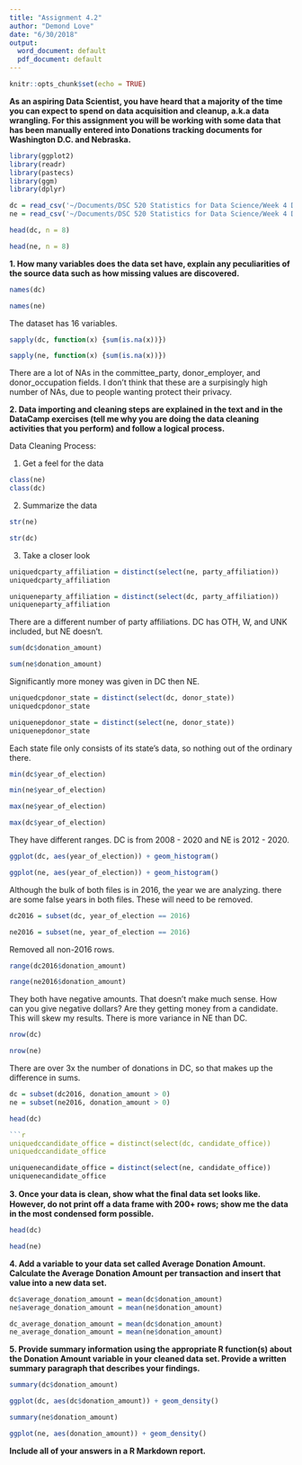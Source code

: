```yaml
---
title: "Assignment 4.2"
author: "Demond Love"
date: "6/30/2018"
output:
  word_document: default
  pdf_document: default
---
```


```r
knitr::opts_chunk$set(echo = TRUE)
```

**As an aspiring Data Scientist, you have heard that a majority of the time you can expect to spend on data acquisition and cleanup, a.k.a data wrangling. For this assignment you will be working with some data that has been manually entered into Donations tracking documents for Washington D.C. and Nebraska.**


```r
library(ggplot2)
library(readr)
library(pastecs)
library(ggm)
library(dplyr)

dc = read_csv('~/Documents/DSC 520 Statistics for Data Science/Week 4 DSC 520/donations-2015-2016-DC.txt')
ne = read_csv('~/Documents/DSC 520 Statistics for Data Science/Week 4 DSC 520/donations-2015-2016-NE.txt')
```
```r
head(dc, n = 8)
```
```r
head(ne, n = 8)
```

**1. How many variables does the data set have, explain any peculiarities of the source data such as how missing values are discovered.**
```r
names(dc)
```

```r
names(ne)
```

The dataset has 16 variables.

```r
sapply(dc, function(x) {sum(is.na(x))})
```
```r
sapply(ne, function(x) {sum(is.na(x))})
```

There are a lot of NAs in the committee_party, donor_employer, and donor_occupation fields. I don't think that these are a surpisingly high number of NAs, due to people wanting protect their privacy. 

**2. Data importing and cleaning steps are explained in the text and in the DataCamp exercises (tell me why you are doing the data cleaning activities that you perform) and follow a logical process.**

Data Cleaning Process:

1. Get a feel for the data
```r
class(ne)
class(dc)
```

2. Summarize the data
```r
str(ne)
```
```r
str(dc)
```

3. Take a closer look

```r
uniquedcparty_affiliation = distinct(select(ne, party_affiliation))
uniquedcparty_affiliation
```
```r
uniqueneparty_affiliation = distinct(select(dc, party_affiliation))
uniqueneparty_affiliation
```
There are a different number of party affiliations. DC has OTH, W, and UNK included, but NE doesn't.
```r
sum(dc$donation_amount)
```
```r
sum(ne$donation_amount)
```
Significantly more money was given in DC then NE.

```r
uniquedcpdonor_state = distinct(select(dc, donor_state))
uniquedcpdonor_state
```
```r
uniquenepdonor_state = distinct(select(ne, donor_state))
uniquenepdonor_state
```
Each state file only consists of its state's data, so nothing out of the ordinary there.

```r
min(dc$year_of_election)
```
```r
min(ne$year_of_election)
```
```r
max(ne$year_of_election)
```
```r
max(dc$year_of_election)
```
They have different ranges. DC is from 2008 - 2020 and NE is 2012 - 2020.
```r
ggplot(dc, aes(year_of_election)) + geom_histogram()
```
```r
ggplot(ne, aes(year_of_election)) + geom_histogram()
```
Although the bulk of both files is in 2016, the year we are analyzing. there are some false years in both files. These will need to be removed. 

```r
dc2016 = subset(dc, year_of_election == 2016)
```
```r
ne2016 = subset(ne, year_of_election == 2016)
```
Removed all non-2016 rows.

```r
range(dc2016$donation_amount)
```
```r
range(ne2016$donation_amount)
```

They both have negative amounts. That doesn't make much sense. How can you give negative dollars? Are they getting money from a candidate. This will skew my results. There is more variance in NE than DC.
```r
nrow(dc)
```
```r
nrow(ne)
```

There are over 3x the number of donations in DC, so that makes up the difference in sums.
```r
dc = subset(dc2016, donation_amount > 0)
ne = subset(ne2016, donation_amount > 0)
```

```r
head(dc)
```
```r
```r
uniquedccandidate_office = distinct(select(dc, candidate_office))
uniquedccandidate_office
```
```r
uniquenecandidate_office = distinct(select(ne, candidate_office))
uniquenecandidate_office
```

**3. Once your data is clean, show what the ﬁnal data set looks like. However, do not print off a data frame with 200+ rows; show me the data in the most condensed form possible.**
```r
head(dc)
```
```r
head(ne)
```

**4. Add a variable to your data set called Average Donation Amount. Calculate the Average Donation Amount per transaction and insert that value into a new data set.**
```r
dc$average_donation_amount = mean(dc$donation_amount)
ne$average_donation_amount = mean(ne$donation_amount)
```
```r
dc_average_donation_amount = mean(dc$donation_amount)
ne_average_donation_amount = mean(ne$donation_amount)
```

**5. Provide summary information using the appropriate R function(s) about the Donation Amount variable in your cleaned data set. Provide a written summary paragraph that describes your findings.**
```r
summary(dc$donation_amount)
```
```r
ggplot(dc, aes(dc$donation_amount)) + geom_density()
```

```r
summary(ne$donation_amount)
```
```r
ggplot(ne, aes(donation_amount)) + geom_density()
```


**Include all of your answers in a R Markdown report.**
